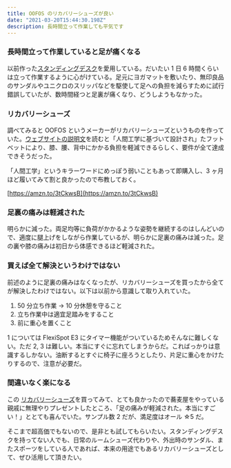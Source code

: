 ```yaml
---
title: OOFOS のリカバリーシューズが良い
date: "2021-03-20T15:44:30.198Z"
description: 長時間立って作業しても平気です
---
```


### 長時間立って作業していると足が痛くなる

以前作った[スタンディングデスク](https://blog.nabetama.com/flexispot-%E3%81%A8%E3%83%9E%E3%83%AB%E3%83%88%E3%82%AF%E3%82%B7%E3%83%A7%E3%83%83%E3%83%97%E3%82%92%E5%88%A9%E7%94%A8%E3%81%97%E3%81%A6%E3%82%B9%E3%82%BF%E3%83%B3%E3%83%87%E3%82%A3%E3%83%B3%E3%82%B0%E3%83%87%E3%82%B9%E3%82%AF%E3%82%92%E4%BD%9C%E3%81%A3%E3%81%9F-1f5f3c7bc926)を愛用している。だいたい 1 日 6 時間くらいは立って作業するように心がけている。足元にヨガマットを敷いたり、無印良品のサンダルやユニクロのスリッパなどを駆使して足への負担を減らすために試行錯誤していたが、数時間経つと足裏が痛くなり、どうしようもなかった。

### リカバリーシューズ

調べてみると OOFOS というメーカーがリカバリーシューズというものを作っていた。[ウェブサイトの説明文](https://www.oofos.jp/why_oofos.html)を読むと「人間工学に基づいて設計され」たフットベットにより、膝、腰、背中にかかる負担を軽減できるらしく、要件が全て達成できそうだった。

「人間工学」というキラーワードにめっぽう弱いこともあって即購入し、3 ヶ月ほど履いてみて割と良かったので布教しておく。

[https://amzn.to/3tCkwsB](https://amzn.to/3tCkwsB)

### 足裏の痛みは軽減された

明らかに減った。両足均等に負荷がかかるような姿勢を継続するのはしんどいので、適度に腿上げをしながら作業しているが、明らかに足裏の痛みは減った。足の裏や膝の痛みは初日から体感できるほど軽減された。

### 買えば全て解決というわけではない

前述のように足裏の痛みはなくなったが、リカバリーシューズを買ったから全てが解決したわけではない。以下は以前から意識して取り入れていた。

1.  50 分立ち作業 → 10 分休憩を守ること
2.  立ち作業中は適宜足踏みをすること
3.  前に重心を置くこと

1 については FlexiSpot E3 にタイマー機能がついているためそんなに難しくない。ただ 2, 3 は難しい。本当にすぐに忘れてしまうからだ。こればっかりは意識するしかない。油断するとすぐに椅子に座ろうとしたり、片足に重心をかけたりするので、注意が必要だ。

### 間違いなく楽になる

この [リカバリーシューズ](https://amzn.to/3tCkwsB)を買ってみて、とても良かったので蕎麦屋をやっている親戚に無理やりプレゼントしたところ、「足の痛みが軽減された。本当にすごい！」ととても喜んでいた。サンプル数 2 だが、満足度はオール ☆5 だ。

そこまで超高価でもないので、是非とも試してもらいたい。スタンディングデスクを持ってない人でも、日常のルームシューズ代わりや、外出時のサンダル、またスポーツをしている人であれば、本来の用途でもあるリカバリーシューズとして、ぜひ活用して頂きたい。
